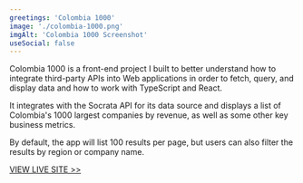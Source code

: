 ```yaml
---
greetings: 'Colombia 1000'
image: './colombia-1000.png'
imgAlt: 'Colombia 1000 Screenshot'
useSocial: false
---
```


Colombia 1000 is a front-end project I built to better understand how to integrate third-party APIs into Web applications in order to fetch, query, and display data and how to work with TypeScript and React.

It integrates with the Socrata API for its data source and displays a list of Colombia's 1000 largest companies by revenue, as well as some other key business metrics.

By default, the app will list 100 results per page, but users can also filter the results by region or company name.

<a href="https://colombia1000.com" rel="noreferrer" target="_blank">
  VIEW LIVE SITE >>
</a>

